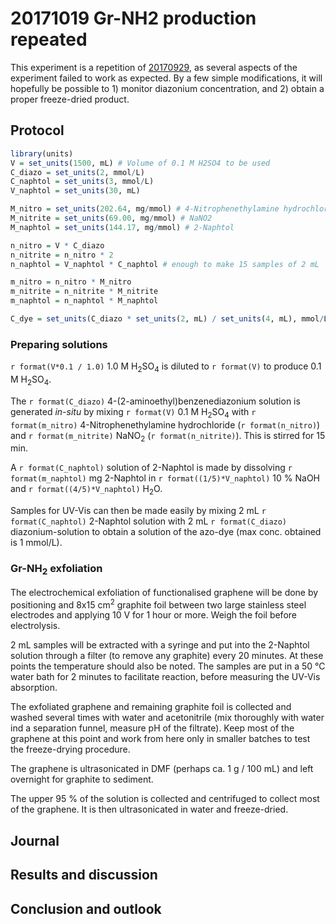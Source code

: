 # 20171019 Gr-NH2 production repeated {#j20171019}

This experiment is a repetition of [20170929](#j20170929), as several aspects of the experiment failed to work as expected. By a few simple modifications, it will hopefully be possible to 1) monitor diazonium concentration, and 2) obtain a proper freeze-dried product. 

## Protocol
```r
library(units)
V = set_units(1500, mL) # Volume of 0.1 M H2SO4 to be used
C_diazo = set_units(2, mmol/L)
C_naphtol = set_units(3, mmol/L)
V_naphtol = set_units(30, mL)

M_nitro = set_units(202.64, mg/mmol) # 4-Nitrophenethylamine hydrochloride
M_nitrite = set_units(69.00, mg/mmol) # NaNO2
M_naphtol = set_units(144.17, mg/mmol) # 2-Naphtol

n_nitro = V * C_diazo
n_nitrite = n_nitro * 2
n_naphtol = V_naphtol * C_naphtol # enough to make 15 samples of 2 mL

m_nitro = n_nitro * M_nitro
m_nitrite = n_nitrite * M_nitrite
m_naphtol = n_naphtol * M_naphtol

C_dye = set_units(C_diazo * set_units(2, mL) / set_units(4, mL), mmol/L)
```

### Preparing solutions
`r format(V*0.1 / 1.0)` 1.0 M H~2~SO~4~ is diluted to `r format(V)` to produce 0.1 M H~2~SO~4~. 

The `r format(C_diazo)` 4-(2-aminoethyl)benzenediazonium solution is generated *in-situ* by mixing `r format(V)` 0.1 M H~2~SO~4~ with `r format(m_nitro)` 4-Nitrophenethylamine hydrochloride (`r format(n_nitro)`) and `r format(m_nitrite)` NaNO~2~ (`r format(n_nitrite)`). This is stirred for 15 min.

A `r format(C_naphtol)` solution of 2-Naphtol is made by dissolving `r format(m_naphtol)` mg 2-Naphtol in `r format((1/5)*V_naphtol)` 10 % NaOH and `r format((4/5)*V_naphtol)` H~2~O.

Samples for UV-Vis can then be made easily by mixing 2 mL `r format(C_naphtol)` 2-Naphtol solution with 2 mL `r format(C_diazo)` diazonium-solution to obtain a solution of the azo-dye (max conc. obtained is 1 mmol/L).

### Gr-NH~2~ exfoliation
The electrochemical exfoliation of functionalised graphene will be done by positioning and 8x15 cm^2^ graphite foil between two large stainless steel electrodes and applying 10 V for 1 hour or more. Weigh the foil before electrolysis.

2 mL samples will be extracted with a syringe and put into the 2-Naphtol solution through a filter (to remove any graphite) every 20 minutes. At these points the temperature should also be noted. The samples are put in a 50 °C water bath for 2 minutes to facilitate reaction, before measuring the UV-Vis absorption.

The exfoliated graphene and remaining graphite foil is collected and washed several times with water and acetonitrile (mix thoroughly with water ind a separation funnel, measure pH of the filtrate). Keep most of the graphene at this point and work from here only in smaller batches to test the freeze-drying procedure.

The graphene is ultrasonicated in DMF (perhaps ca. 1 g / 100 mL) and left overnight for graphite to sediment. 

The upper 95 % of the solution is collected and centrifuged to collect most of the graphene. It is then ultrasonicated in water and freeze-dried.

## Journal

## Results and discussion

## Conclusion and outlook
